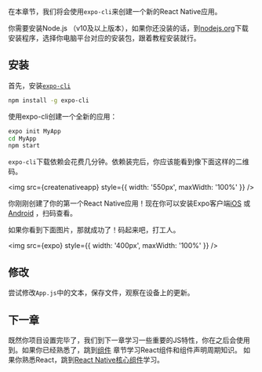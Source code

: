 
在本章节，我们将会使用`expo-cli`来创建一个新的React Native应用。

你需要安装Node.js （v10及以上版本），如果你还没装的话，到[nodejs.org](https://nodejs.org/en/download/)下载安装程序，选择你电脑平台对应的安装包，跟着教程安装就行。

## 安装

首先，安装[`expo-cli`](https://docs.expo.io/versions/latest/workflow/expo-cli/)

```bash
npm install -g expo-cli
```

使用expo-cli创建一个全新的应用：

```bash
expo init MyApp
cd MyApp
npm start
```

`expo-cli`下载依赖会花费几分钟。依赖装完后，你应该能看到像下面这样的二维码。

<img src={createnativeapp} style={{ width: '550px', maxWidth: '100%' }} />

你刚刚创建了你的第一个React Native应用！现在你可以安装Expo客户端[iOS](https://itunes.apple.com/us/app/expo-client/id982107779?mt=8) 或 [Android](https://play.google.com/store/apps/details?id=host.exp.exponent&hl=en) ，扫码查看。

如果你看到下面图片，那就成功了！码起来吧，打工人。

<img src={expo} style={{ width: '400px', maxWidth: '100%' }} />

## 修改

尝试修改`App.js`中的文本，保存文件，观察在设备上的更新。

## 下一章

既然你项目设置完毕了，我们到下一章学习一些重要的JS特性，你在之后会使用到。如果你已经熟悉了，跳到[组件](components) 章节学习React组件和组件声明周期知识。
如果你熟悉React，跳到[React Native核心组件](core_components)学习。
